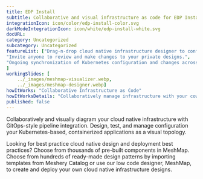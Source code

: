 ```yaml
---
title: EDP Install  
subtitle: Collaborative and visual infrastructure as code for EDP Install
integrationIcon: icon/color/edp-install-color.svg
darkModeIntegrationIcon: icon/white/edp-install-white.svg
docURL: 
category: Uncategorized
subcategory: Uncategorized
featureList: ["Drag-n-drop cloud native infrastructure designer to configure, model, and deploy your workloads.",
"Invite anyone to review and make changes to your private designs.",
"Ongoing synchronization of Kubernetes configuration and changes across any number of clusters."
]
workingSlides: [
    ../_images/meshmap-visualizer.webp,
    ../_images/meshmap-designer.webp]
howItWorks: "Collaborative Infrastructure as Code"
howItWorksDetails: "Collaboratively manage infrastructure with your coworkers synchronously sharing the same designs."
published: false
---
```

<p>
    
</p>
<p>
    Collaboratively and visually diagram your cloud native infrastructure with GitOps-style pipeline integration. Design, test, and manage configuration your Kubernetes-based, containerized applications as a visual topology.
</p>
<p>
    Looking for best practice cloud native design and deployment best practices? Choose from thousands of pre-built components in MeshMap. Choose from hundreds of ready-made design patterns by importing templates from Meshery Catalog or use our low code designer, MeshMap, to create and deploy your own cloud native infrastructure designs.
</p>